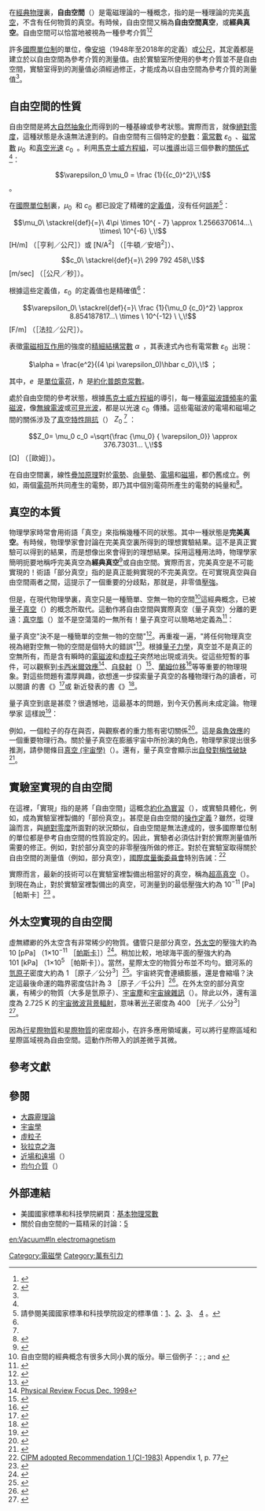 {{NoteTA|G1=物理學}}
在[[經典物理|經典物理]]裏，'''自由空間'''（{{lang|en|free space}}）是電磁理論的一種概念，指的是一種理論的完美[[真空|真空]]，不含有任何物質的真空。有時候，自由空間又稱為'''自由空間真空'''，或'''經典真空'''。自由空間可以恰當地被視為一種參考介質<ref name=weig>
{{cite book
 | title = Introduction to complex mediums for optics and electromagnetics
 | author = Werner S. Weiglhofer and Akhlesh Lakhtakia
 | publisher = SPIE Press
 | chapter=§ 4.1 The classical vacuum as reference medium
 | year = 2003
 | isbn = 9780819449474
 | pages= pp. 28, 34 ''ff''
 }}</ref><ref name=Wolf>
{{cite book
 | title = Progress in Optics, Volume 51
 | chapter = Electromagnetic Fields in Linear Bianisotropic Mediums
 | author = Tom G. MacKay
 | editor = Emil Wolf
 | publisher = Elsevier
 | year = 2008
 | isbn = 9780444520388
 | page = 143
 }}</ref> 

許多[[國際單位制|國際單位制]]的單位，像[[安培|安培]]（1948年至2018年的定義）或[[公尺|公尺]]，其定義都是建立於以自由空間為參考介質的測量值。由於實驗室所使用的參考介質並不是自由空間，實驗室得到的測量值必須經過修正，才能成為以自由空間為參考介質的測量值<ref name=CIPM/>。

==自由空間的性質==
自由空間是將[[大自然|大自然]][[抽象化|抽象化]]而得到的一種基線或參考狀態。實際而言，就像[[絕對零度|絕對零度]]，這種狀態是永遠無法達到的。自由空間有三個特定的[[參數|參數]]：[[電常數|電常數]] <math>\varepsilon_0\,\!</math> 、[[磁常數|磁常數]]  <math>\mu_0\,\!</math> 和[[光速|真空光速]] <math>c_0\,\!</math> 。利用[[馬克士威方程組|馬克士威方程組]]，可以[[推導|推導]]出這三個參數的[[關係式|關係式]]<ref name=weig/>：
:<math> \varepsilon_0 \mu_0 = \frac {1}{{c_0}^2}\,\!</math>。

在[[國際單位制|國際單位制]]裏，<math>\mu_0\,\!</math> 和 <math>c_0\,\!</math> 都已設定了精確的[[定義值|定義值]]，沒有任何[[誤差|誤差]]<ref name=NIST >請參閱美國國家標準和科技學院設定的標準值：[http://physics.nist.gov/cgi-bin/cuu/Value?mu0]、[http://physics.nist.gov/cgi-bin/cuu/Value?c]、[http://physics.nist.gov/cgi-bin/cuu/Value?ep0]、 [http://physics.nist.gov/cgi-bin/cuu/Value?z0] 。</ref>：
:<math>\mu_0\ \stackrel{def}{=}\ 4\pi \times 10^{ - 7} \approx 1.2566370614...\ \times\  10^{-6} \,\!</math> [H/m] （［亨利／公尺］）或 [N/A<sup>2</sup>] （［牛頓／安培<sup>2</sup>］）、    
:<math>c_0\ \stackrel{def}{=}\ 299 792 458\,\!</math> [m/sec] （［公尺／秒］）。

根據這些定義值，<math>\varepsilon_0\,\!</math> 的定義值也是精確值<ref name=NIST />：
:<math> \varepsilon_0\ \stackrel{def}{=}\ \frac {1}{\mu_0 {c_0}^2} \approx  8.854187817...\ \times \  10^{-12} \ \,\!</math> [F/m] （［法拉／公尺］）。

表徵[[電磁相互作用|電磁相互作用]]的強度的[[精細結構常數|精細結構常數]] <math>\alpha\,\!</math> ，其表達式內也有電常數 <math>\varepsilon_0\,\!</math> 出現：
: <math>\alpha = \frac{e^2}{(4 \pi \varepsilon_0)\hbar c_0}\,\!</math> ；

其中，<math>e\,\!</math> 是[[單位電荷|單位電荷]]，<math>\hbar\,\!</math> 是[[約化普朗克常數|約化普朗克常數]]。

處於自由空間的參考狀態，根據[[馬克士威方程組|馬克士威方程組]]的導引，每一種[[電磁波譜|電磁波譜]][[頻率|頻率]]的[[電磁波|電磁波]]，像[[無線電波|無線電波]]或[[可見光|可見光波]]，都是以光速 <math>c_0\,\!</math> 傳播。這些電磁波的電場和磁場之間的關係涉及了[[真空特性阻抗|真空特性阻抗]]（{{lang|en|characteristic impedance of vacuum}}） <math>Z_0\,\!</math><ref name=NIST /> ：
:<math> Z_0= \mu_0 c_0 =\sqrt{\frac {\mu_0} { \varepsilon_0}} \approx 376.73031... \,\!</math> [Ω] （［歐姆］）。

在自由空間裏，線性[[疊加原理|疊加原理]]對於[[電勢|電勢]]、[[向量勢|向量勢]]、[[電場|電場]]和[[磁場|磁場]]，都仍舊成立。例如，兩個[[電荷|電荷]]所共同產生的電勢，即乃其中個別電荷所產生的電勢的純量和<ref name=Chattopadhyay>
{{cite book
|author = Chattopadhyay, D. and Rakshit, P.C.
|title = Elements of Physics: vol. 1
|publisher = New Age International
|year = 2004
|isbn = 8122415385
|page = 577}}
</ref>。

==真空的本質==
{{See also|真空能量|真空態}}
物理學家時常會用術語「真空」來指稱幾種不同的狀態。其中一種狀態是'''完美真空'''。有時候，物理學家會討論在完美真空裏所得到的理想實驗結果。這不是真正實驗可以得到的結果，而是想像出來會得到的理想結果。採用這種用法時，物理學家簡明扼要地稱呼完美真空為'''經典真空'''<ref name=Auyang>{{cite book |title=How is quantum field theory possible? |author=Sunny Y. Auyang |pages=pp. 151-152 |isbn=0195093445 |year=1995 |publisher=Oxford University Press}}</ref>或自由空間。實際而言，完美真空是不可能實現的！術語「部分真空」指的是真正能夠實現的不完美真空。在可實現真空與自由空間兩者之間，這提示了一個重要的分歧點，那就是，非零值[[壓強|壓強]]。

但是，在現代物理學裏，真空只是一種簡單、空無一物的空間<ref name=free_space>自由空間的經典概念有很多大同小異的版分。舉三個例子：{{cite book |title=The Theory of Relativity |author=R. K. Pathria |quote=自由空間是沒有任何導體、電介質或磁性物質的空間。|pages=pp. 119 |isbn=0486428192 |year=2003 |edition=Reprint of Pergamon Press 1974 2nd |publisher=Courier Dover Publications}}; {{cite book |title=Academic Press dictionary of science and technology |quote=自由空間是一種理論概念，專門描述除去所有物質的空間|pages=pp. 880 |editor= Christopher G. Morris |isbn=0122004000 |year=1992 |publisher=Gulf Professional Publishing}}; and {{cite book |title=Quantum optics |author=Werner Vogel, Dirk-Gunnar Welsch |pages=pp. 337 |quote=經典的電磁真空只是一種物理態。處於這種物理態，所有的電場和磁場都消失無蹤。 |edition=3rd |authors=Werner Vogel, Dirk-Gunnar Welsch |isbn=3527405070 |publisher=Wiley-VCH |year=2006}}</ref>這經典概念，已被[[量子真空|量子真空]]（{{lang|en|quantum vacuum}}）的概念所取代。這動作將自由空間與實際真空（量子真空）分離的更遠：[[真空態|真空態]]（{{lang|en|vacuum state}}）並不是空蕩蕩的一無所有！量子真空可以簡略地定義為<ref name=Kane>
{{cite book 
|author=Gordon Kane
|title=Supersymmetry: squarks, photinos, and the unveiling of the ultimate laws 
|url=https://archive.org/details/supersymmetryunv00gord
|pages=Appendix A; pp. 149 ff.
|publisher= Perseus Publishers
|location=Cambridge, MA
|year=2000
|isbn= 0738204897}}
</ref>：
{{Quotation|量子真空所描述的區域，是一種處於最低能級態，而且沒有任何真實粒子的區域。}} 

量子真空"決不是一種簡單的空無一物的空間"<ref name=Lambrecht>
{{cite book 
|author=Astrid Lambrecht (Hartmut Figger, Dieter Meschede, Claus Zimmermann Eds.)
|title=Observing mechanical dissipation in the quantum vacuum: an experimental challenge; in''' Laser physics at the limits'''
|pages=pp. 197
|publisher= Springer
|location=Berlin/New York
|year=2002
|isbn=3540424180}}
</ref>。再重複一遍，"將任何物理真空視為絕對空無一物的空間是個特大的錯誤"<ref name=Ray>
{{cite book 
|author=Christopher Ray
|title=Time, space and philosophy
|publisher= Routledge
|location=London/New York
|year=1991
|isbn=0415032210
|pages=Chapter 10, pp. 205ff}}
</ref>。根據[[量子力學|量子力學]]，真空並不是真正的空無所有，而是含有瞬時的[[電磁波|電磁波]]和[[虛粒子|虛粒子]]突然地出現或消失。從這些短暫的事件，可以觀察到[[卡西米爾效應|卡西米爾效應]]<ref>[http://focus.aps.org/story/v2/st28 Physical Review Focus Dec. 1998]</ref>、[[自發射|自發射]]（{{lang|en|spontaneous emission}}）<ref name=Fain>
{{cite book 
|author=Benjamin Fain
|title=Irreversibilities in quantum mechanics: Fundamental theories of physics v. 113
|publisher= Springer/Kluwer Academic
|location=New York:London
|year=2000
|isbn=079236581X
|pages=§4.4 pp. 113ff}}
</ref>、[[蘭姆位移|蘭姆位移]]<ref name=Scully2>
{{cite book 
|author=Marian O Scully & Zubairy MS
|title=Quantum Optics
|isbn=0521435951
|year=1997 
|pages=pp. 13-16|publisher=Cambridge University Press 
|location=New York}}
</ref>等等重要的物理現象。對這些問題有濃厚興趣，欲想進一步探索量子真空的各種物理行為的讀者，可以閱讀 {{lang|en|S. Saunders}} 的書《{{lang|en|The philosophy of vacuum}}》<ref name=Saunders>
{{cite book 
|author=S Saunders & HR Brown Eds.)
|title=The philosophy of vacuum
|publisher= Oxford University Press
|location=Oxford UK
|year=1991
|isbn=0198244495}}
</ref>或 {{lang|en|Henning Genz}} 新近發表的書《{{lang|en|Nothingness: the science of empty space}}》<ref name=Genz>
{{cite book 
|author=Henning Genz
|title=Nothingness: the science of empty space
|url=https://archive.org/details/nothingnessscien0000henn
|publisher= Oxford: Perseus
|location=Reading MA
|year=2002
|isbn=0738206105}}
</ref>。

量子真空到底是甚麼？很遺憾地，這最基本的問題，到今天仍舊尚未成定論。物理學家 {{lang|en|Gerald E. Brown}} 這樣說<ref name=Mattuck>{{cite book |author=R. D. Mattuck |title=A Guide to Feynman Diagrams in the Many-Body Problem |publisher=Courier Dover Publications |edition= reprint of McGraw-Hill 1976 |year=1992 |pages=pp. 1 |isbn=0486670473}} </ref>：
{{quotation|在十八世紀，牛頓力學無法解析三體問題。在大約誕生於 1910 年的廣義相對論和 1930 年的量子電動力學之後，二體問题和一體問題都變得無法解析。現代的量子場理論又發現零體問題（真空）無解。|Gerald E. Brown|Collective Motion and the Application of Many-Body Techniques}}

例如，一個粒子的存在與否，與觀察者的重力態有密切關係<ref name=Cao> {{cite book |title=Conceptual foundations of quantum field theory |author= Tian Yu Cao|pages=pp. 179 |publisher=Cambridge University Press |year=1999 |location=Cambridge UK}}</ref>。這是[[盎魯效應|盎魯效應]]的一個重要物理行為。關於量子真空在膨脹宇宙中所扮演的角色，物理學家提出很多推測，請參閱條目[[真空_(宇宙學)|真空 (宇宙學)]]（{{lang|en|Cosmological constant problem}}）。還有，量子真空會顯示出[[自發對稱性破缺|自發對稱性破缺]]<ref name=Woit>
{{cite book 
|author=Peter Woit
|title=Not even wrong: the failure of string theory and the search for unity in physical law
|url=https://archive.org/details/notevenwrongfail00woit
|publisher= Basic Books
|location=New York
|year=2006
|pages=pp. 71ff
|isbn=0465092756}}
</ref>。
{{unsolved|物理學|為何[[真空|真空]]的零點能量不會造成一個大的[[宇宙常數|宇宙常數]]？是什麼將它抵銷，而使得宇宙常數接近於零？}} 

==實驗室實現的自由空間==
在這裡，「實現」指的是將「自由空間」這概念[[約化為實習|約化為實習]]（{{lang|en|reduction to practice}}），或實驗具體化，例如，成為實驗室裡製備的「部份真空」。甚麼是自由空間的[[操作定義|操作定義]]？雖然，從理論而言，與[[絕對零度|絕對零度]]所面對的狀況類似，自由空間是無法達成的，很多國際單位制的單位都是參考自由空間的性質設定的。因此，實驗者必須估計對於實際測量值所需要的修正。例如，對於部分真空的非零壓強所做的修正。對於在實驗室取得關於自由空間的測量值（例如，部分真空），[[國際度量衡委員會|國際度量衡委員會]]特別告誡：<ref name=CIPM>[http://physics.nist.gov/Pubs/SP330/sp330.pdf CIPM adopted Recommendation 1 (CI-1983)] Appendix 1, p. 77</ref>  

{{quotation|為了要考慮到真實狀況，像繞射、重力或真空的不完美，所有實驗得到的測量值都必須給予精確的修正。}}

實際而言，最新的技術可以在實驗室裡製備出相當好的真空，稱為[[超高真空|超高真空]]（{{lang|en|ultra high vacuum}}）。到現在為止，對於實驗室裡製備出的真空，可測量到的最低壓強大約為 10<sup>−11</sup> [Pa] ［帕斯卡］<ref name=Rozanov>{{cite book
|author=LM Rozanov & Hablanian, MH
|title=Vacuum technique
 |publisher=Taylor & Francis
|location=London; New York 
|year=2002
|isbn=041527351X
|nopp=true 
|pages=Figure 3.1, pp. 80}}</ref> 。

==外太空實現的自由空間==
虛無縹緲的外太空含有非常稀少的物質。儘管只是部分真空，[[外太空|外太空]]的壓強大約為 10 [pPa] （1×10<sup>−11</sup> ［[[帕斯卡|帕斯卡]]］）<ref>{{cite web|url=http://hypertextbook.com/facts/2002/MimiZheng.shtml|last=Zheng|first=MiMi|title=Pressure in Outer Space|work=The Physics Factbook|year=2002}}</ref>。稍加比較，地球海平面的壓強大約為 101 [kPa] （1×10<sup>5</sup> ［帕斯卡］）。當然，星際太空的物質分布並不均勻。銀河系的[[氫原子|氫原子]]密度大約為 1 ［原子／公分<sup>3</sup>］<ref name=Wynn-Williams>{{cite book
|author=Gareth Wynn-Williams
|title=The fullness of space
|url=https://archive.org/details/fullnessofspacen0000wynn
|pages=pp. 38
|publisher=Cambridge University Press
|location=Cambridge UK 
|year=1992 
|isbn=0521426383}}</ref>。宇宙終究會連續膨脹，還是會縮塌？決定這最後命運的臨界密度估計為 3 ［原子／千公升］<ref Name=Weinberg>{{cite book
 |author=Steven Weinberg |edition=2 |title=The First Three Minutes: A Modern View of the Origin of the Universe |pages=pp. 34 |isbn=0465024378 |year=1993 |publisher=Basic Books}}</ref>。在外太空的部分真空裏，有稀少的物質（大多是氫原子）、[[宇宙塵|宇宙塵]]和[[宇宙線雜訊|宇宙線雜訊]]（{{lang|en|cosmic noise}}）。除此以外，還有溫度為 2.725 K 的[[宇宙微波背景輻射|宇宙微波背景輻射]]，意味著[[光子|光子]]密度為 400 ［光子／公分<sup>3</sup>］<ref>{{citation |author=Martin J. Rees| title=Origin of pregalactic microwave background |year=1978 |url=http://www.nature.com/nature/journal/v275/n5675/abs/275035a0.html |journal=[[Nature|Nature]] |volume=275 |pages=pp. 35-37 |doi=10.1038/275035a0}}</ref>。

因為[[行星際物質|行星際物質]]和[[星際物質|星際物質]]的密度超小，在許多應用領域裏，可以將行星際區域和星際區域視為自由空間。這動作所帶入的誤差微乎其微。

==參考文獻==
{{Reflist|2}}

==參閱==
*[[大霹靂理論|大霹靂理論]]
*[[宇宙學|宇宙學]]
* [[虛粒子|虛粒子]]
* [[狄拉克之海|狄拉克之海]]
*[[近場和遠場|近場和遠場]]（{{lang|en|near and far field}}）
*[[均勻介質|均勻介質]]（{{lang|en|homogeneous media}}）

==外部連結==
*美國國家標準和科技學院網頁：[http://physics.nist.gov/cuu/Constants/index.html 基本物理常數]
*關於自由空間的一篇精采的討論：[http://en.wikipedia.org/wiki/Talk:Free_space]

{{DEFAULTSORT:Z}}
{{电磁学}}
[[Category:電磁學|Category:電磁學]]
[[Category:萬有引力|Category:萬有引力]]

[[en:Vacuum#In_electromagnetism|en:Vacuum#In electromagnetism]]